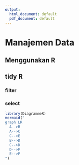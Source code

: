 ```yaml
---
output:
  html_document: default
  pdf_document: default
---
```

# Manajemen Data

## Menggunakan R

## tidy R
### filter
### select

```r
library(DiagrammeR)
mermaid("
graph LR
  A-->B
  A-->C
  C-->E
  B-->D
  C-->D
  D-->F
  E-->F
")
```